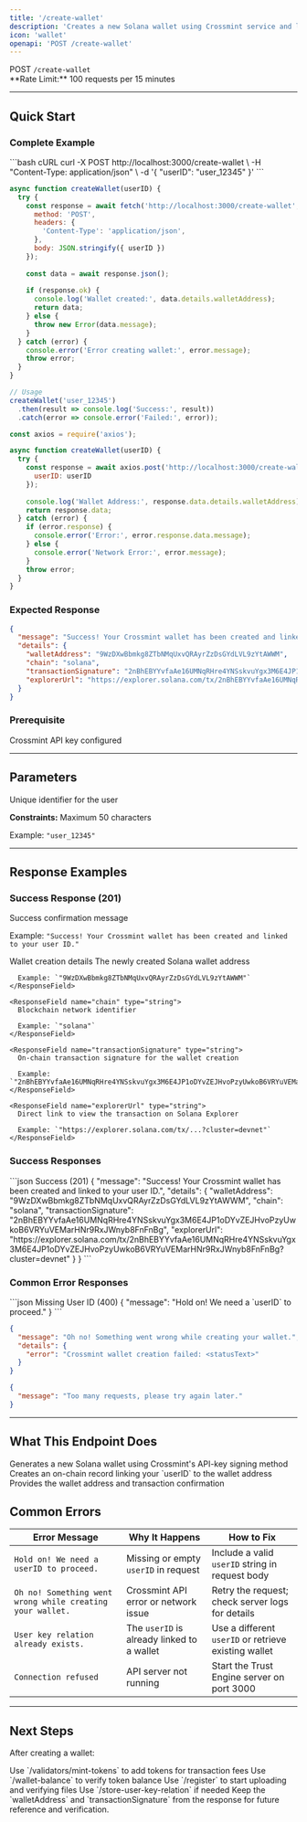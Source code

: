 ```yaml
---
title: '/create-wallet'
description: 'Creates a new Solana wallet using Crossmint service and links it to a user ID for easy management.'
icon: 'wallet'
openapi: 'POST /create-wallet'
---
```


<div style={{display: 'flex', alignItems: 'center', gap: '8px', marginBottom: '24px'}}>
  <span style={{backgroundColor: '#16a34a', color: 'white', padding: '4px 12px', borderRadius: '6px', fontSize: '14px', fontWeight: 'bold'}}>POST</span>
  <code>/create-wallet</code>
</div>

<Info>
**Rate Limit:** 100 requests per 15 minutes
</Info>

---

## Quick Start

### Complete Example

<CodeGroup>
```bash cURL
curl -X POST http://localhost:3000/create-wallet \
  -H "Content-Type: application/json" \
  -d '{
    "userID": "user_12345"
  }'
```

```javascript JavaScript
async function createWallet(userID) {
  try {
    const response = await fetch('http://localhost:3000/create-wallet', {
      method: 'POST',
      headers: {
        'Content-Type': 'application/json',
      },
      body: JSON.stringify({ userID })
    });
    
    const data = await response.json();
    
    if (response.ok) {
      console.log('Wallet created:', data.details.walletAddress);
      return data;
    } else {
      throw new Error(data.message);
    }
  } catch (error) {
    console.error('Error creating wallet:', error.message);
    throw error;
  }
}

// Usage
createWallet('user_12345')
  .then(result => console.log('Success:', result))
  .catch(error => console.error('Failed:', error));
```

```javascript Axios
const axios = require('axios');

async function createWallet(userID) {
  try {
    const response = await axios.post('http://localhost:3000/create-wallet', {
      userID: userID
    });
    
    console.log('Wallet Address:', response.data.details.walletAddress);
    return response.data;
  } catch (error) {
    if (error.response) {
      console.error('Error:', error.response.data.message);
    } else {
      console.error('Network Error:', error.message);
    }
    throw error;
  }
}
```
</CodeGroup>

### Expected Response

```json
{
  "message": "Success! Your Crossmint wallet has been created and linked to your user ID.",
  "details": {
    "walletAddress": "9WzDXwBbmkg8ZTbNMqUxvQRAyrZzDsGYdLVL9zYtAWWM",
    "chain": "solana",
    "transactionSignature": "2nBhEBYYvfaAe16UMNqRHre4YNSskvuYgx3M6E4JP1oDYvZEJHvoPzyUwkoB6VRYuVEMarHNr9RxJWnyb8FnFnBg",
    "explorerUrl": "https://explorer.solana.com/tx/2nBhEBYYvfaAe16UMNqRHre4YNSskvuYgx3M6E4JP1oDYvZEJHvoPzyUwkoB6VRYuVEMarHNr9RxJWnyb8FnFnBg?cluster=devnet"
  }
}
```

### Prerequisite

<Check>Crossmint API key configured</Check>

---

## Parameters

<ResponseField name="userID" type="string" required>
  Unique identifier for the user
  
  **Constraints:** Maximum 50 characters
  
  Example: `"user_12345"`
</ResponseField>

---

## Response Examples

### Success Response (201)

<ResponseField name="message" type="string">
  Success confirmation message
  
  Example: `"Success! Your Crossmint wallet has been created and linked to your user ID."`
</ResponseField>

<ResponseField name="details" type="object">
  Wallet creation details
  
  <Expandable title="Details Object">
    <ResponseField name="walletAddress" type="string">
      The newly created Solana wallet address
      
      Example: `"9WzDXwBbmkg8ZTbNMqUxvQRAyrZzDsGYdLVL9zYtAWWM"`
    </ResponseField>
    
    <ResponseField name="chain" type="string">
      Blockchain network identifier
      
      Example: `"solana"`
    </ResponseField>
    
    <ResponseField name="transactionSignature" type="string">
      On-chain transaction signature for the wallet creation
      
      Example: `"2nBhEBYYvfaAe16UMNqRHre4YNSskvuYgx3M6E4JP1oDYvZEJHvoPzyUwkoB6VRYuVEMarHNr9RxJWnyb8FnFnBg"`
    </ResponseField>
    
    <ResponseField name="explorerUrl" type="string">
      Direct link to view the transaction on Solana Explorer
      
      Example: `"https://explorer.solana.com/tx/...?cluster=devnet"`
    </ResponseField>
  </Expandable>
</ResponseField>

### Success Responses

<CodeGroup>
```json Success (201)
{
  "message": "Success! Your Crossmint wallet has been created and linked to your user ID.",
  "details": {
    "walletAddress": "9WzDXwBbmkg8ZTbNMqUxvQRAyrZzDsGYdLVL9zYtAWWM",
    "chain": "solana",
    "transactionSignature": "2nBhEBYYvfaAe16UMNqRHre4YNSskvuYgx3M6E4JP1oDYvZEJHvoPzyUwkoB6VRYuVEMarHNr9RxJWnyb8FnFnBg",
    "explorerUrl": "https://explorer.solana.com/tx/2nBhEBYYvfaAe16UMNqRHre4YNSskvuYgx3M6E4JP1oDYvZEJHvoPzyUwkoB6VRYuVEMarHNr9RxJWnyb8FnFnBg?cluster=devnet"
  }
}
```
</CodeGroup>

### Common Error Responses

<CodeGroup>
```json Missing User ID (400)
{
  "message": "Hold on! We need a `userID` to proceed."
}
```

```json Server Error (500)
{
  "message": "Oh no! Something went wrong while creating your wallet.",
  "details": {
    "error": "Crossmint wallet creation failed: <statusText>"
  }
}
```

```json Rate Limit (429)
{
  "message": "Too many requests, please try again later."
}
```
</CodeGroup>

---

## What This Endpoint Does

<Steps>
  <Step title="Creates Crossmint Wallet">
    Generates a new Solana wallet using Crossmint's API-key signing method
  </Step>
  <Step title="Stores User Relation">
    Creates an on-chain record linking your `userID` to the wallet address
  </Step>
  <Step title="Returns Details">
    Provides the wallet address and transaction confirmation
  </Step>
</Steps>

## Common Errors

| Error Message | Why It Happens | How to Fix |
|---------------|----------------|------------|
| `Hold on! We need a userID to proceed.` | Missing or empty `userID` in request | Include a valid `userID` string in request body |
| `Oh no! Something went wrong while creating your wallet.` | Crossmint API error or network issue | Retry the request; check server logs for details |
| `User key relation already exists.` | The `userID` is already linked to a wallet | Use a different `userID` or retrieve existing wallet |
| `Connection refused` | API server not running | Start the Trust Engine server on port 3000 |


---

## Next Steps

After creating a wallet:

<CardGroup cols={2}>
  <Card title="Fund the Wallet" icon="coins" href="/essentials/wallet-balance">
    Use `/validators/mint-tokens` to add tokens for transaction fees
  </Card>
  
  <Card title="Check Balance" icon="scale-balanced" href="/essentials/wallet-balance">
    Use `/wallet-balance` to verify token balance
  </Card>
  
  <Card title="Register Files" icon="file-plus" href="/essentials/register">
    Use `/register` to start uploading and verifying files
  </Card>
  
  <Card title="Store Relations" icon="link" href="/api-reference/endpoint/create">
    Use `/store-user-key-relation` if needed
  </Card>
</CardGroup>

<Tip>
Keep the `walletAddress` and `transactionSignature` from the response for future reference and verification.
</Tip>
